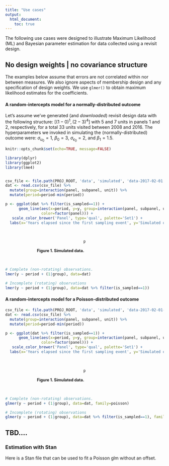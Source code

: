 ```yaml
---
title: "Use cases"
output:
  html_document:
    toc: true
---
```


<!-- # Simple cases -->
The following use cases were designed to illustrate Maximum Likelihood (ML) and
Bayesian parameter estimation for data collected using a revisit design. 

## No design weights | no covariance structure
The examples below assume that errors are not correlated within nor between 
measures. We also ignore aspects of membership design and any specification of design weights. We use `glmer()` to obtain maximum likelihood estimates for the coefficients.

#### A random-intercepts model for a normally-distributed outcome
Let's assume we've generated (and _downloaded_) revisit design data with the 
following structure: $[(1-0)^1, (2-3)^4]$ with 5 and 7 units in panels 1 and 2, 
respectively, for a total 33 units visited between 2008 and 2016. The 
hyperparameters we invoked in simulating the (normally-distributed) outcome 
were: $\sigma_{u_0}=1$, $\beta_0=3$, $\sigma_{\epsilon_0}=2$, and $\beta_1=1.5$.

```r
knitr::opts_chunk$set(echo=TRUE, message=FALSE)
```

```r
library(dplyr)
library(ggplot2)
library(lme4)


csv_file <- file.path(PROJ_ROOT, 'data', 'simulated', 'data-2017-02-01.csv')
dat <- read.csv(csv_file) %>%
  mutate(group=interaction(panel, subpanel, unit)) %>% 
  mutate(period=period-min(period))

p <- ggplot(dat %>% filter(is_sampled==1)) +
      geom_line(aes(x=period, y=y, group=interaction(panel, subpanel, unit),
                color=factor(panel))) +
   scale_color_brewer('Panel', type='qual', palette='Set1') +
  labs(x='Years elapsed since the first sampling event', y='Simulated outcome')
```

<br><center><div style="width:60%;"></p>
```r
p
```
<p style="text-align: justify; font-size:90%; width:100%;">
__Figure 1. Simulated data.__</p></div></center><br>


```r
# Complete (non-rotating) observations.
lmer(y ~ period + (1|group), data=dat)

# Incomplete (rotating) observations
lmer(y ~ period + (1|group), data=dat %>% filter(is_sampled==1))
```


#### A random-intercepts model for a Poisson-distributed outcome
```r
csv_file <- file.path(PROJ_ROOT, 'data', 'simulated', 'data-2017-02-01-pois.csv')
dat <- read.csv(csv_file) %>%
  mutate(group=interaction(panel, subpanel, unit)) %>% 
  mutate(period=period-min(period))

p <- ggplot(dat %>% filter(is_sampled==1)) +
      geom_line(aes(x=period, y=y, group=interaction(panel, subpanel, unit),
                color=factor(panel))) +
   scale_color_brewer('Panel', type='qual', palette='Set1') +
  labs(x='Years elapsed since the first sampling event', y='Simulated outcome')
```

<br><center><div style="width:60%;"></p>
```r
p
```
<p style="text-align: justify; font-size:90%; width:100%;">
__Figure 1. Simulated data.__</p></div></center><br>


```r
# Complete (non-rotating) observations.
glmer(y ~ period + (1|group), data=dat, family=poisson)

# Incomplete (rotating) observations
glmer(y ~ period + (1|group), data=dat %>% filter(is_sampled==1), family=poisson)
```


<!-- # More involved cases -->
## TBD....


### Estimation with Stan
Here is a Stan file that can be used to fit a Poisson glm without an offset.
